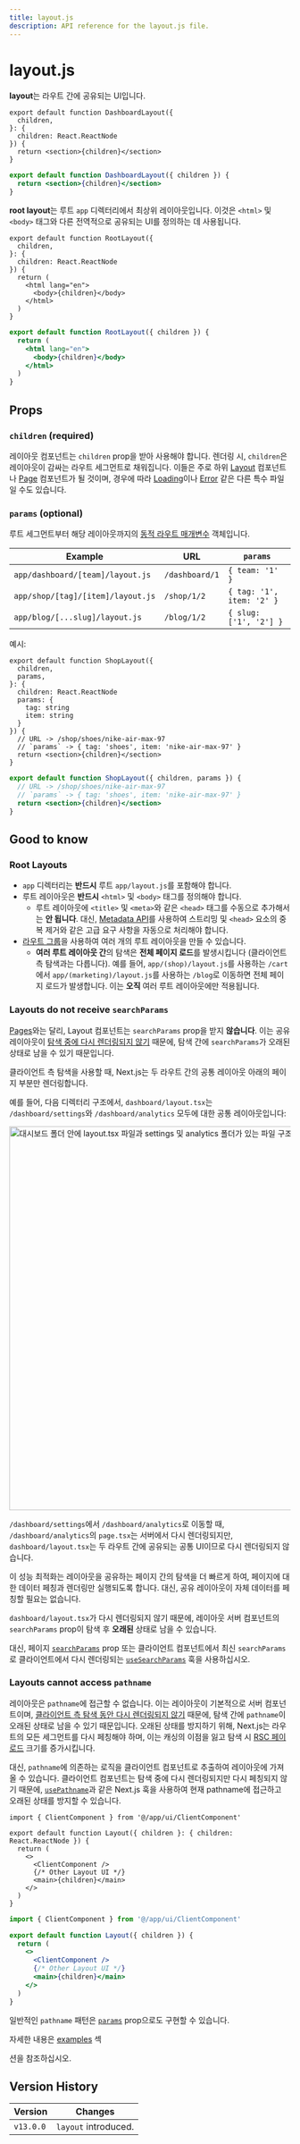 ```yaml
---
title: layout.js
description: API reference for the layout.js file.
---
```


# layout.js

**layout**는 라우트 간에 공유되는 UI입니다.

```tsx filename="app/dashboard/layout.tsx" switcher
export default function DashboardLayout({
  children,
}: {
  children: React.ReactNode
}) {
  return <section>{children}</section>
}
```

```jsx filename="app/dashboard/layout.js" switcher
export default function DashboardLayout({ children }) {
  return <section>{children}</section>
}
```

**root layout**는 루트 `app` 디렉터리에서 최상위 레이아웃입니다. 이것은 `<html>` 및 `<body>` 태그와 다른 전역적으로 공유되는 UI를 정의하는 데 사용됩니다.

```tsx filename="app/layout.tsx" switcher
export default function RootLayout({
  children,
}: {
  children: React.ReactNode
}) {
  return (
    <html lang="en">
      <body>{children}</body>
    </html>
  )
}
```

```jsx filename="app/layout.js" switcher
export default function RootLayout({ children }) {
  return (
    <html lang="en">
      <body>{children}</body>
    </html>
  )
}
```

## Props

### `children` (required)

레이아웃 컴포넌트는 `children` prop을 받아 사용해야 합니다. 렌더링 시, `children`은 레이아웃이 감싸는 라우트 세그먼트로 채워집니다. 이들은 주로 하위 [Layout](/docs/app/building-your-application/routing/pages) 컴포넌트나 [Page](/docs/app/building-your-application/routing/pages) 컴포넌트가 될 것이며, 경우에 따라 [Loading](/docs/app/building-your-application/routing/loading-ui-and-streaming)이나 [Error](/docs/app/building-your-application/routing/error-handling) 같은 다른 특수 파일일 수도 있습니다.

### `params` (optional)

루트 세그먼트부터 해당 레이아웃까지의 [동적 라우트 매개변수](/docs/app/building-your-application/routing/dynamic-routes) 객체입니다.

| Example                           | URL            | `params`                  |
| --------------------------------- | -------------- | ------------------------- |
| `app/dashboard/[team]/layout.js`  | `/dashboard/1` | `{ team: '1' }`           |
| `app/shop/[tag]/[item]/layout.js` | `/shop/1/2`    | `{ tag: '1', item: '2' }` |
| `app/blog/[...slug]/layout.js`    | `/blog/1/2`    | `{ slug: ['1', '2'] }`    |

예시:

```tsx filename="app/shop/[tag]/[item]/layout.tsx" switcher
export default function ShopLayout({
  children,
  params,
}: {
  children: React.ReactNode
  params: {
    tag: string
    item: string
  }
}) {
  // URL -> /shop/shoes/nike-air-max-97
  // `params` -> { tag: 'shoes', item: 'nike-air-max-97' }
  return <section>{children}</section>
}
```

```jsx filename="app/shop/[tag]/[item]/layout.js" switcher
export default function ShopLayout({ children, params }) {
  // URL -> /shop/shoes/nike-air-max-97
  // `params` -> { tag: 'shoes', item: 'nike-air-max-97' }
  return <section>{children}</section>
}
```

## Good to know

### Root Layouts

- `app` 디렉터리는 **반드시** 루트 `app/layout.js`를 포함해야 합니다.
- 루트 레이아웃은 **반드시** `<html>` 및 `<body>` 태그를 정의해야 합니다.
  - 루트 레이아웃에 `<title>` 및 `<meta>`와 같은 `<head>` 태그를 수동으로 추가해서는 **안 됩니다**. 대신, [Metadata API](/docs/app/api-reference/functions/generate-metadata)를 사용하여 스트리밍 및 `<head>` 요소의 중복 제거와 같은 고급 요구 사항을 자동으로 처리해야 합니다.
- [라우트 그룹](/docs/app/building-your-application/routing/route-groups)을 사용하여 여러 개의 루트 레이아웃을 만들 수 있습니다.
  - **여러 루트 레이아웃 간**의 탐색은 **전체 페이지 로드**를 발생시킵니다 (클라이언트 측 탐색과는 다릅니다). 예를 들어, `app/(shop)/layout.js`를 사용하는 `/cart`에서 `app/(marketing)/layout.js`를 사용하는 `/blog`로 이동하면 전체 페이지 로드가 발생합니다. 이는 **오직** 여러 루트 레이아웃에만 적용됩니다.

### Layouts do not receive `searchParams`

[Pages](/docs/app/api-reference/file-conventions/page)와는 달리, Layout 컴포넌트는 `searchParams` prop을 받지 **않습니다**. 이는 공유 레이아웃이 [탐색 중에 다시 렌더링되지 않기](/docs/app/building-your-application/routing/linking-and-navigating#4-partial-rendering) 때문에, 탐색 간에 `searchParams`가 오래된 상태로 남을 수 있기 때문입니다.

클라이언트 측 탐색을 사용할 때, Next.js는 두 라우트 간의 공통 레이아웃 아래의 페이지 부분만 렌더링합니다.

예를 들어, 다음 디렉터리 구조에서, `dashboard/layout.tsx`는 `/dashboard/settings`와 `/dashboard/analytics` 모두에 대한 공통 레이아웃입니다:

<Image
  alt="대시보드 폴더 안에 layout.tsx 파일과 settings 및 analytics 폴더가 있는 파일 구조"
  srcLight="/docs/light/shared-dashboard-layout.png"
  srcDark="/docs/dark/shared-dashboard-layout.png"
  width="1600"
  height="687"
/>

`/dashboard/settings`에서 `/dashboard/analytics`로 이동할 때, `/dashboard/analytics`의 `page.tsx`는 서버에서 다시 렌더링되지만, `dashboard/layout.tsx`는 두 라우트 간에 공유되는 공통 UI이므로 다시 렌더링되지 않습니다.

이 성능 최적화는 레이아웃을 공유하는 페이지 간의 탐색을 더 빠르게 하여, 페이지에 대한 데이터 페칭과 렌더링만 실행되도록 합니다. 대신, 공유 레이아웃이 자체 데이터를 페칭할 필요는 없습니다.

`dashboard/layout.tsx`가 다시 렌더링되지 않기 때문에, 레이아웃 서버 컴포넌트의 `searchParams` prop이 탐색 후 **오래된** 상태로 남을 수 있습니다.

대신, 페이지 [`searchParams`](/docs/app/api-reference/file-conventions/page#searchparams-optional) prop 또는 클라이언트 컴포넌트에서 최신 `searchParams`로 클라이언트에서 다시 렌더링되는 [`useSearchParams`](/docs/app/api-reference/functions/use-search-params) 훅을 사용하십시오.

### Layouts cannot access `pathname`

레이아웃은 `pathname`에 접근할 수 없습니다. 이는 레이아웃이 기본적으로 서버 컴포넌트이며, [클라이언트 측 탐색 동안 다시 렌더링되지 않기](/docs/app/building-your-application/routing/linking-and-navigating#4-partial-rendering) 때문에, 탐색 간에 `pathname`이 오래된 상태로 남을 수 있기 때문입니다. 오래된 상태를 방지하기 위해, Next.js는 라우트의 모든 세그먼트를 다시 페칭해야 하며, 이는 캐싱의 이점을 잃고 탐색 시 [RSC 페이로드](/docs/app/building-your-application/rendering/server-components#what-is-the-react-server-component-payload-rsc) 크기를 증가시킵니다.

대신, `pathname`에 의존하는 로직을 클라이언트 컴포넌트로 추출하여 레이아웃에 가져올 수 있습니다. 클라이언트 컴포넌트는 탐색 중에 다시 렌더링되지만 다시 페칭되지 않기 때문에, [`usePathname`](https://nextjs.org/docs/app/api-reference/functions/use-pathname)과 같은 Next.js 훅을 사용하여 현재 pathname에 접근하고 오래된 상태를 방지할 수 있습니다.

```tsx filename="app/dashboard/layout.tsx" switcher
import { ClientComponent } from '@/app/ui/ClientComponent'

export default function Layout({ children }: { children: React.ReactNode }) {
  return (
    <>
      <ClientComponent />
      {/* Other Layout UI */}
      <main>{children}</main>
    </>
  )
}
```

```jsx filename="app/dashboard/layout.js" switcher
import { ClientComponent } from '@/app/ui/ClientComponent'

export default function Layout({ children }) {
  return (
    <>
      <ClientComponent />
      {/* Other Layout UI */}
      <main>{children}</main>
    </>
  )
}
```

일반적인 `pathname` 패턴은 [`params`](#params-optional) prop으로도 구현할 수 있습니다.

자세한 내용은 [examples](/docs/app/building-your-application/routing/layouts-and-templates#examples) 섹

션을 참조하십시오.

## Version History

| Version   | Changes              |
| --------- | -------------------- |
| `v13.0.0` | `layout` introduced. |

